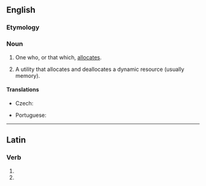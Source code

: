 ==English==

===Etymology===
{{suffix|en|allocate|or}}

===Noun===
{{en-noun}}

# One who, or that which, [[allocate]]s.
# {{lb|en|computing}} A utility that allocates and deallocates a dynamic resource (usually memory).

====Translations====
{{trans-top|one who, or that which, allocates}}
* Czech: {{t|cs|alokátor|m}}
{{trans-mid}}
* Portuguese: {{t|pt|alocador|m}}
{{trans-bottom}}

----

==Latin==

===Verb===
{{la-verb-form|allocātor}}

# {{inflection of|allocō||2|s|fut|pass|imp|lang=la}}
# {{inflection of|allocō||3|s|fut|pass|imp|lang=la}}